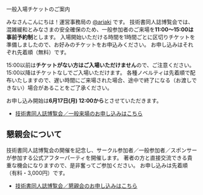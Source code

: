 

<SEO title="一般入場チケットのご案内"/>

<SectionHeader text="TICKET" pageHeader>
一般入場チケットのご案内
</SectionHeader>

<MdxContainer>

みなさんこんにちは！運営事務局の [@ariaki](https://twitter.com/ariaki4dev) です。
技術書同人誌博覧会では、混雑緩和とみなさまの安全確保のため、一般参加者のご来場を**11:00～15:00は事前予約制**とします。
入場開始いただける時間を1時間ごとに区切りチケットを準備しましたので、お好みのチケットをお申込みください。
お申し込みはそれぞれ先着順（無料）です。

15:00以前は**チケットがない方はご入場いただけません**ので、ご注意ください。
15:00以降はチケットなしでご入場いただけます。
各種ノベルティは先着順で配布いたしますので、遅い時間にご来場された場合、途中で終了になる（お渡しできない）場合があることをご了承ください。

お申し込み開始は**6月17日(月) 12:00から**とさせていただきます。

- [技術書同人誌博覧会／一般来場のお申し込みはこちら](https://passmarket.yahoo.co.jp/event/show/detail/01p6sz10acy3i.html)

## 懇親会について

技術書同人誌博覧会の開催を記念し、サークル参加者／一般参加者／スポンサーが参加する公式アフターパーティを開催します。
著者の方と直接交流できる貴重な機会になりますので、是非奮ってご参加ください。
お申し込みは先着順（有料・3,000円）です。

- [技術書同人誌博覧会／懇親会のお申し込みはこちら](https://passmarket.yahoo.co.jp/event/show/detail/013npx10acy98.html)

</MdxContainer>

